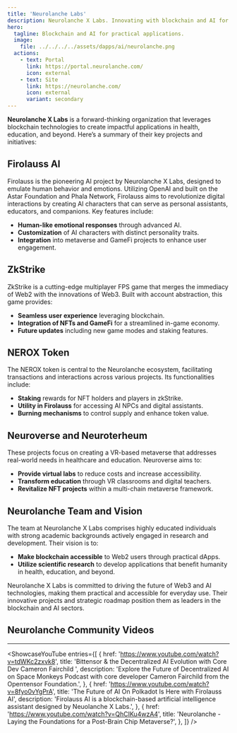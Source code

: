 ```yaml
---
title: 'Neurolanche Labs'
description: Neurolanche X Labs. Innovating with blockchain and AI for practical applications in health, education, and beyond. Explore Firolauss AI.
hero:
  tagline: Blockchain and AI for practical applications.
  image: 
    file: ../../../../assets/dapps/ai/neurolanche.png
  actions:
    - text: Portal
      link: https://portal.neurolanche.com/
      icon: external
    - text: Site
      link: https://neurolanche.com/
      icon: external
      variant: secondary
---
```



**Neurolanche X Labs** is a forward-thinking organization that leverages blockchain technologies to create impactful applications in health, education, and beyond. Here’s a summary of their key projects and initiatives:

## Firolauss AI
Firolauss is the pioneering AI project by Neurolanche X Labs, designed to emulate human behavior and emotions. Utilizing OpenAI and built on the Astar Foundation and Phala Network, Firolauss aims to revolutionize digital interactions by creating AI characters that can serve as personal assistants, educators, and companions. Key features include:
- **Human-like emotional responses** through advanced AI.
- **Customization** of AI characters with distinct personality traits.
- **Integration** into metaverse and GameFi projects to enhance user engagement.

## ZkStrike
ZkStrike is a cutting-edge multiplayer FPS game that merges the immediacy of Web2 with the innovations of Web3. Built with account abstraction, this game provides:
- **Seamless user experience** leveraging blockchain.
- **Integration of NFTs and GameFi** for a streamlined in-game economy.
- **Future updates** including new game modes and staking features.

## NEROX Token
The NEROX token is central to the Neurolanche ecosystem, facilitating transactions and interactions across various projects. Its functionalities include:
- **Staking** rewards for NFT holders and players in zkStrike.
- **Utility in Firolauss** for accessing AI NPCs and digital assistants.
- **Burning mechanisms** to control supply and enhance token value.

## Neuroverse and Neuroterheum
These projects focus on creating a VR-based metaverse that addresses real-world needs in healthcare and education. Neuroverse aims to:
- **Provide virtual labs** to reduce costs and increase accessibility.
- **Transform education** through VR classrooms and digital teachers.
- **Revitalize NFT projects** within a multi-chain metaverse framework.

## Neurolanche Team and Vision
The team at Neurolanche X Labs comprises highly educated individuals with strong academic backgrounds actively engaged in research and development. Their vision is to:
- **Make blockchain accessible** to Web2 users through practical dApps.
- **Utilize scientific research** to develop applications that benefit humanity in health, education, and beyond.

Neurolanche X Labs is committed to driving the future of Web3 and AI technologies, making them practical and accessible for everyday use. Their innovative projects and strategic roadmap position them as leaders in the blockchain and AI sectors.


## Neurolanche Community Videos
------------
<ShowcaseYouTube
  entries={[
              {
      href: 'https://www.youtube.com/watch?v=tdWKc2zxvk8',
      title: 'Bittensor & the Decentralized AI Evolution with Core Dev Cameron Fairchild ',
      description: 'Explore the Future of Decentralized AI on Space Monkeys Podcast with core developer Cameron Fairchild from the Openτensor Foundation.',
          },
              {
      href: 'https://www.youtube.com/watch?v=8fyo0vYgPrA',
      title: 'The Future of AI On Polkadot Is Here with Firolauss AI',
      description: 'Firolauss AI is a blockchain-based artificial intelligence assistant designed by Neuolanche X Labs.',
          },
                        {
      href: 'https://www.youtube.com/watch?v=QhCIKu4wzA4',
      title: 'Neurolanche - Laying the Foundations for a Post-Brain Chip Metaverse?',
          },
  ]} />